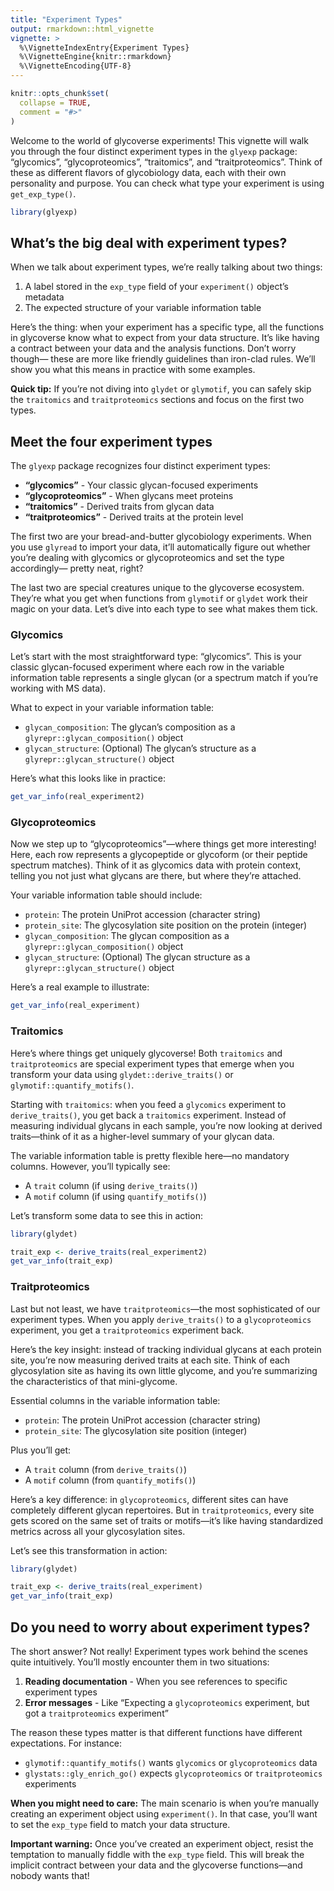 ```yaml
---
title: "Experiment Types"
output: rmarkdown::html_vignette
vignette: >
  %\VignetteIndexEntry{Experiment Types}
  %\VignetteEngine{knitr::rmarkdown}
  %\VignetteEncoding{UTF-8}
---
```


```r
knitr::opts_chunk$set(
  collapse = TRUE,
  comment = "#>"
)
```

Welcome to the world of glycoverse experiments! This vignette will walk you through 
the four distinct experiment types in the `glyexp` package: "glycomics", 
"glycoproteomics", "traitomics", and "traitproteomics". Think of these as 
different flavors of glycobiology data, each with their own personality and 
purpose. You can check what type your experiment is using `get_exp_type()`.

```r
library(glyexp)
```

## What's the big deal with experiment types?

When we talk about experiment types, we're really talking about two things:

1. A label stored in the `exp_type` field of your `experiment()` object's metadata
2. The expected structure of your variable information table

Here's the thing: when your experiment has a specific type, all the functions 
in glycoverse know what to expect from your data structure. It's like having 
a contract between your data and the analysis functions. Don't worry though—
these are more like friendly guidelines than iron-clad rules. We'll show you 
what this means in practice with some examples.

**Quick tip:** If you're not diving into `glydet` or `glymotif`, you can 
safely skip the `traitomics` and `traitproteomics` sections and focus on 
the first two types.

## Meet the four experiment types

The `glyexp` package recognizes four distinct experiment types:

- **"glycomics"** - Your classic glycan-focused experiments
- **"glycoproteomics"** - When glycans meet proteins  
- **"traitomics"** - Derived traits from glycan data
- **"traitproteomics"** - Derived traits at the protein level

The first two are your bread-and-butter glycobiology experiments. When you 
use `glyread` to import your data, it'll automatically figure out whether 
you're dealing with glycomics or glycoproteomics and set the type accordingly—
pretty neat, right?

The last two are special creatures unique to the glycoverse ecosystem. They're 
what you get when functions from `glymotif` or `glydet` work their magic on 
your data. Let's dive into each type to see what makes them tick.

### Glycomics

Let's start with the most straightforward type: "glycomics". This is your 
classic glycan-focused experiment where each row in the variable information 
table represents a single glycan (or a spectrum match if you're working with MS data).

What to expect in your variable information table:

- `glycan_composition`: The glycan's composition as a `glyrepr::glycan_composition()` object
- `glycan_structure`: (Optional) The glycan's structure as a `glyrepr::glycan_structure()` object

Here's what this looks like in practice:

```r
get_var_info(real_experiment2)
```

### Glycoproteomics

Now we step up to "glycoproteomics"—where things get more interesting! Here, 
each row represents a glycopeptide or glycoform (or their peptide spectrum 
matches). Think of it as glycomics data with protein context, telling you 
not just what glycans are there, but where they're attached.

Your variable information table should include:

- `protein`: The protein UniProt accession (character string)
- `protein_site`: The glycosylation site position on the protein (integer)
- `glycan_composition`: The glycan composition as a `glyrepr::glycan_composition()` object
- `glycan_structure`: (Optional) The glycan structure as a `glyrepr::glycan_structure()` object

Here's a real example to illustrate:

```r
get_var_info(real_experiment)
```

### Traitomics

Here's where things get uniquely glycoverse! Both `traitomics` and 
`traitproteomics` are special experiment types that emerge when you 
transform your data using `glydet::derive_traits()` or 
`glymotif::quantify_motifs()`.

Starting with `traitomics`: when you feed a `glycomics` experiment to 
`derive_traits()`, you get back a `traitomics` experiment. Instead of 
measuring individual glycans in each sample, you're now looking at 
derived traits—think of it as a higher-level summary of your glycan data.

The variable information table is pretty flexible here—no mandatory columns. 
However, you'll typically see:

- A `trait` column (if using `derive_traits()`)
- A `motif` column (if using `quantify_motifs()`)

Let's transform some data to see this in action:

```r
library(glydet)

trait_exp <- derive_traits(real_experiment2)
get_var_info(trait_exp)
```

### Traitproteomics

Last but not least, we have `traitproteomics`—the most sophisticated of our 
experiment types. When you apply `derive_traits()` to a `glycoproteomics` 
experiment, you get a `traitproteomics` experiment back. 

Here's the key insight: instead of tracking individual glycans at each 
protein site, you're now measuring derived traits at each site. Think of 
each glycosylation site as having its own little glycome, and you're 
summarizing the characteristics of that mini-glycome.

Essential columns in the variable information table:

- `protein`: The protein UniProt accession (character string)  
- `protein_site`: The glycosylation site position (integer)

Plus you'll get:

- A `trait` column (from `derive_traits()`)
- A `motif` column (from `quantify_motifs()`)

Here's a key difference: in `glycoproteomics`, different sites can have 
completely different glycan repertoires. But in `traitproteomics`, every 
site gets scored on the same set of traits or motifs—it's like having 
standardized metrics across all your glycosylation sites.

Let's see this transformation in action:

```r
library(glydet)

trait_exp <- derive_traits(real_experiment)
get_var_info(trait_exp)
```

## Do you need to worry about experiment types?

The short answer? Not really! Experiment types work behind the scenes quite 
intuitively. You'll mostly encounter them in two situations:

1. **Reading documentation** - When you see references to specific experiment types
2. **Error messages** - Like "Expecting a `glycoproteomics` experiment, but got a `traitproteomics` experiment"

The reason these types matter is that different functions have different expectations.
For instance:

- `glymotif::quantify_motifs()` wants `glycomics` or `glycoproteomics` data  
- `glystats::gly_enrich_go()` expects `glycoproteomics` or `traitproteomics` experiments

**When you might need to care:** The main scenario is when you're manually 
creating an experiment object using `experiment()`. In that case, you'll 
want to set the `exp_type` field to match your data structure.

**Important warning:** Once you've created an experiment object, resist the 
temptation to manually fiddle with the `exp_type` field. This will break 
the implicit contract between your data and the glycoverse functions—and 
nobody wants that!